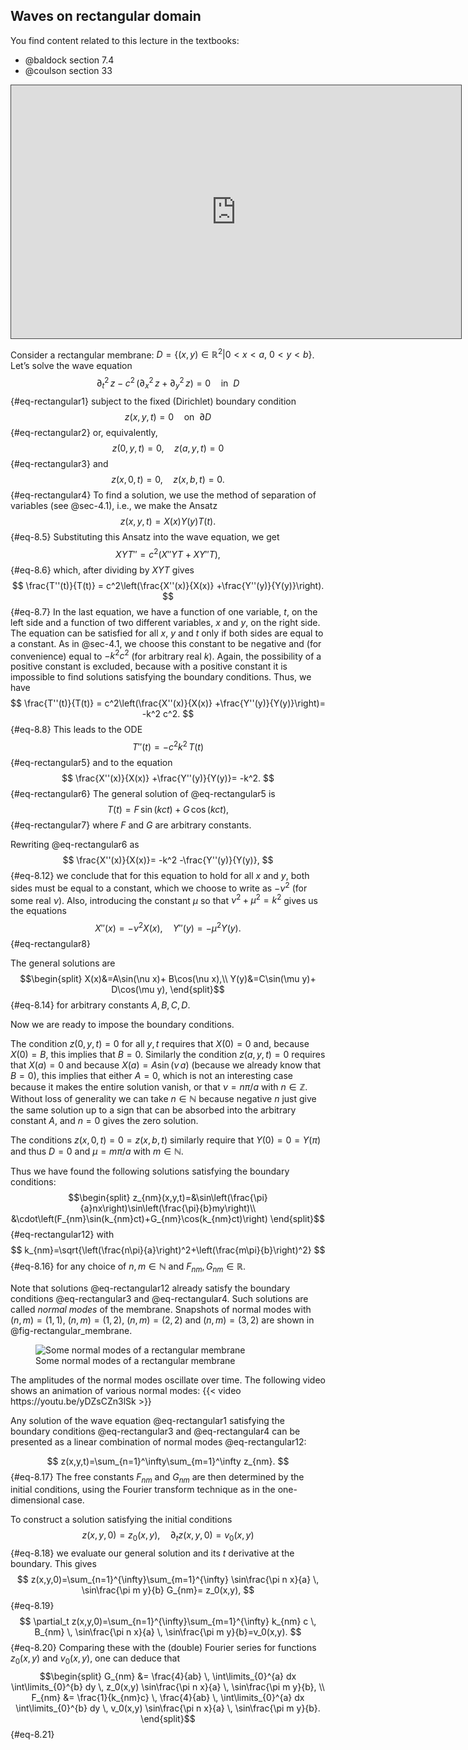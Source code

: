 ## Waves on rectangular domain

You find content related to this lecture in the textbooks:

- @baldock section 7.4
- @coulson section 33

<iframe src="https://york.cloud.panopto.eu/Panopto/Pages/Embed.aspx?id=8a76711e-1f8b-4afd-bbb3-af790124753e&autoplay=false&offerviewer=true&showtitle=true&showbrand=false&captions=true&interactivity=all" height="405" width="720" style="border: 1px solid #464646;" allowfullscreen allow="autoplay"></iframe>

Consider a rectangular membrane: $D=\{(x,y)\in\mathbb{R}^2\vert 0<x<a, \ 0<y<b \}$. 
Let's solve the wave equation
$$
\partial_t^2 \, z -c^2 \, \left(\partial_x^2 \, z + \partial_y^2 \, z\right)=0 \quad \text{in} \ \ D
$$ {#eq-rectangular1}
subject to the fixed (Dirichlet) boundary condition
$$
z(x,y,t)=0 \quad \text{on} \ \ \partial D
$$ {#eq-rectangular2}
or, equivalently,
$$
z(0,y,t)=0, \quad z(a,y,t)=0
$$ {#eq-rectangular3}
and
$$
z(x,0,t)=0, \quad z(x,b,t)=0.
$$ {#eq-rectangular4}
To find a solution, we use the method of separation of variables (see 
@sec-4.1), i.e., we make the Ansatz
$$
z(x,y,t)=X(x)Y(y)T(t).
$$ {#eq-8.5}
Substituting this Ansatz into the wave equation, we get
$$
XYT''=c^2\left(X''YT + XY''T\right),
$$ {#eq-8.6}
which, after dividing by $XYT$ gives
$$
\frac{T''(t)}{T(t)} = c^2\left(\frac{X''(x)}{X(x)}
+\frac{Y''(y)}{Y(y)}\right).
$$ {#eq-8.7}
In the last equation, we have a function of one variable, $t$, on the left side
and a function of two different variables, $x$ and $y$, on the right side. The equation can be
satisfied for all $x$, $y$ and $t$ only if both sides are equal to a constant.
As in @sec-4.1, we choose this constant to be negative and (for
convenience) equal to $-k^2 c^2$ (for arbitrary real $k$). Again, the
possibility of a positive constant is excluded, because with a positive
constant it is impossible to find solutions satisfying the boundary conditions.
Thus, we have
$$
\frac{T''(t)}{T(t)} = c^2\left(\frac{X''(x)}{X(x)}
+\frac{Y''(y)}{Y(y)}\right)= -k^2 c^2.
$$ {#eq-8.8}
This leads to the ODE
$$
T''(t)=-c^2 k^2  \, T(t)
$$ {#eq-rectangular5}
and to the equation
$$
\frac{X''(x)}{X(x)}
+\frac{Y''(y)}{Y(y)}= -k^2.
$$ {#eq-rectangular6}
The general solution of @eq-rectangular5 is
$$
T(t)=F \, \sin(k c t) +G \, \cos(k c t),
$$ {#eq-rectangular7}
where $F$ and $G$ are arbitrary constants.

Rewriting @eq-rectangular6 as
$$
\frac{X''(x)}{X(x)}= -k^2 -\frac{Y''(y)}{Y(y)},
$$ {#eq-8.12}
we conclude that for this equation to hold for all $x$ and $y$, both sides must
be equal to a constant, which we choose to write as $-\nu^2$ (for some real $\nu$).
Also, introducing the constant $\mu$ so that $\nu^2+\mu^2=k^2$ gives us the equations
$$
X''(x) =-\nu^2 X(x), \quad Y''(y)=-\mu^2Y(y).
$$ {#eq-rectangular8}

The general solutions are
$$\begin{split}
X(x)&=A\sin(\nu x)+ B\cos(\nu x),\\
Y(y)&=C\sin(\mu y)+ D\cos(\mu y),
\end{split}$$ {#eq-8.14}
for arbitrary constants $A,B,C,D$. 

Now we are ready to impose the boundary conditions. 

The condition
$z(0,y,t)=0$ for all $y,t$ requires that $X(0)=0$ and, because $X(0)= B$, this
implies that $B=0$. Similarly the condition $z(a,y,t)=0$ requires that $X(a)=0$
and because $X(a)=A\sin(\nu\, a)$ (because we already know that $B=0$), this
implies that either $A=0$, which is not an interesting case because it makes the
entire solution vanish, or that $\nu=n\pi/a$ with $n\in \mathbb{Z}$. Without loss of
generality we can take $n\in\mathbb{N}$ because negative $n$ just give the same
solution up to a sign that can be absorbed into the arbitrary constant $A$, and
$n=0$ gives the zero solution.

The conditions $z(x,0,t)=0=z(x,b,t)$ similarly require that $Y(0)=0=Y(\pi)$
and thus $D=0$ and $\mu=m\pi/a$ with $m\in\mathbb{N}$.

Thus we have found the following solutions satisfying the boundary conditions:
$$\begin{split}
z_{nm}(x,y,t)=&\sin\left(\frac{\pi}{a}nx\right)\sin\left(\frac{\pi}{b}my\right)\\
&\cdot\left(F_{nm}\sin(k_{nm}ct)+G_{nm}\cos(k_{nm}ct)\right)
\end{split}$${#eq-rectangular12}
with 
$$
k_{nm}=\sqrt{\left(\frac{n\pi}{a}\right)^2+\left(\frac{m\pi}{b}\right)^2}
$$ {#eq-8.16}
for any choice of $n,m\in\mathbb{N}$ and $F_{nm},G_{nm}\in\mathbb{R}$.

Note that solutions @eq-rectangular12 already satisfy the boundary conditions
@eq-rectangular3 and @eq-rectangular4. Such solutions are called _normal modes_
of the membrane. Snapshots of normal modes with $(n,m)=(1,1)$, $(n,m)=(1,2)$,
$(n,m)=(2,2)$ and $(n,m)=(3,2)$ are shown in @fig-rectangular_membrane. 

![Some normal modes of a rectangular membrane](rectangular_membrane){#fig-rectangular_membrane}

The amplitudes of the normal modes oscillate over time. The following video shows an animation of various normal modes:
{{< video https://youtu.be/yDZsCZn3lSk >}}

Any
solution of the wave equation @eq-rectangular1 satisfying the boundary
conditions @eq-rectangular3 and @eq-rectangular4 can be presented as a linear
combination of normal modes @eq-rectangular12:

$$
z(x,y,t)=\sum_{n=1}^\infty\sum_{m=1}^\infty z_{nm}.
$$ {#eq-8.17}
The free constants $F_{nm}$ and $G_{nm}$ are then determined by the initial
conditions, using the Fourier transform technique as in the one-dimensional
case.


To construct a solution satisfying the initial conditions
$$
z(x,y,0)=z_0(x,y), \quad \partial_t z(x,y,0)=v_0(x,y)
$$ {#eq-8.18}
we evaluate our general solution and its $t$ derivative at the boundary. This gives
$$
z(x,y,0)=\sum_{n=1}^{\infty}\sum_{m=1}^{\infty} 
\sin\frac{\pi n x}{a} \, \sin\frac{\pi m y}{b} G_{nm}= z_0(x,y),
$$ {#eq-8.19}
$$
\partial_t z(x,y,0)=\sum_{n=1}^{\infty}\sum_{m=1}^{\infty} k_{nm} c \,
B_{nm} \, \sin\frac{\pi n x}{a} \, \sin\frac{\pi m y}{b}=v_0(x,y).
$$ {#eq-8.20}
Comparing these with the (double) Fourier series for functions $z_0(x,y)$ and $v_0(x,y)$, one can deduce that
$$\begin{split}
G_{nm} &= \frac{4}{ab} \, \int\limits_{0}^{a} dx \int\limits_{0}^{b}  dy \,  z_0(x,y)
\sin\frac{\pi n x}{a} \, \sin\frac{\pi m y}{b},  \\
F_{nm} &= \frac{1}{k_{nm}c} \, \frac{4}{ab} \, \int\limits_{0}^{a} dx \int\limits_{0}^{b}  dy \, v_0(x,y)
\sin\frac{\pi n x}{a} \, \sin\frac{\pi m y}{b}.  
\end{split}$$ {#eq-8.21}
